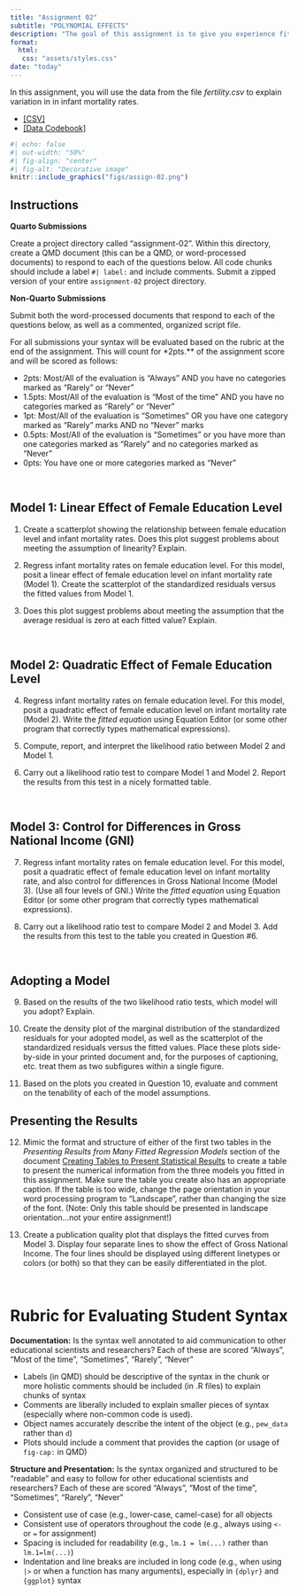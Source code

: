 ```yaml
---
title: "Assignment 02"
subtitle: "POLYNOMIAL EFFECTS"
description: "The goal of this assignment is to give you experience fitting, interpreting, and evaluating models with polynomial effects. This assignment is worth 15 points. <br /><br /> *Copyright EPSY 8252, 2024*"
format:
  html:
   css: "assets/styles.css"
date: "today"
---
```


In this assignment, you will use the data from the file *fertility.csv* to explain variation in in infant mortality rates. 

- [[CSV]](https://raw.githubusercontent.com/zief0002/fluffy-ants/main/data/fertility.csv)
- [[Data Codebook]](http://zief0002.github.io/fluffy-ants/codebooks/fertility.html)


```r
#| echo: false
#| out-width: "50%"
#| fig-align: "center"
#| fig-alt: "Decorative image"
knitr::include_graphics("figs/assign-02.png")
```


## Instructions

**Quarto Submissions**

Create a project directory called "assignment-02". Within this directory, create a QMD document (this can be a QMD, or word-processed documents) to respond to each of the questions below. All code chunks should include a label `#| label:` and include comments. Submit a zipped version of your entire `assignment-02` project directory.


**Non-Quarto Submissions**

Submit both the word-processed documents that respond to each of the questions below, as well as a commented, organized script file.


For all submissions your syntax will be evaluated based on the rubric at the end of the assignment. This will count for *2pts.** of the assignment score and will be scored as follows:

- 2pts: Most/All of the evaluation  is "Always" AND you have no categories marked as "Rarely" or "Never"
- 1.5pts: Most/All of the evaluation is "Most of the time" AND you have no categories marked as "Rarely" or "Never"
- 1pt: Most/All of the evaluation is "Sometimes" OR you have one category marked as "Rarely" marks AND no "Never" marks
- 0.5pts: Most/All of the evaluation is "Sometimes" or you have more than one categories marked as "Rarely" and no categories marked as "Never"
- 0pts: You have one or more categories marked as "Never"

<br />


## Model 1: Linear Effect of Female Education Level

1. Create a scatterplot showing the relationship between female education level and infant mortality rates.  Does this plot suggest problems about meeting the assumption of linearity? Explain.


2. Regress infant mortality rates on female education level. For this model, posit a linear effect of female education level on infant mortality rate (Model 1). Create the scatterplot of the standardized residuals versus the fitted values from Model 1.

3. Does this plot suggest problems about meeting the assumption that the average residual is zero at each fitted value? Explain.

<br />


## Model 2: Quadratic Effect of Female Education Level

4. Regress infant mortality rates on female education level. For this model, posit a quadratic effect of female education level on infant mortality rate (Model 2). Write the *fitted equation* using Equation Editor (or some other program that correctly types mathematical expressions).

5. Compute, report, and interpret the likelihood ratio between Model 2 and Model 1.

6. Carry out a likelihood ratio test to compare Model 1 and Model 2. Report the results from this test in a nicely formatted table.


<br />


## Model 3: Control for Differences in Gross National Income (GNI)

7.  Regress infant mortality rates on female education level. For this model, posit a quadratic effect of female education level on infant mortality rate, and also control for differences in Gross National Income (Model 3). (Use all four levels of GNI.) Write the *fitted equation* using Equation Editor (or some other program that correctly types mathematical expressions).

8. Carry out a likelihood ratio test to compare Model 2 and Model 3. Add the results from this test to the table you created in Question \#6.

<br />


## Adopting a Model

9. Based on the results of the two likelihood ratio tests, which model will you adopt? Explain.

10. Create the density plot of the marginal distribution of the standardized residuals for your adopted model, as well as the scatterplot of the standardized residuals versus the fitted values. Place these plots side-by-side in your printed document and, for the purposes of captioning, etc. treat them as two subfigures within a single figure.

11. Based on the plots you created in Question 10, evaluate and comment on the tenability of each of the model assumptions. 
<br />


## Presenting the Results

12.  Mimic the format and structure of either of the first two tables in the *Presenting Results from Many Fitted Regression Models* section of the document [Creating Tables to Present Statistical Results](https://zief0002.github.io/musings/creating-tables-to-present-statistical-results.html) to create a table to present the numerical information from the three models you fitted in this assignment. Make sure the table you create also has an appropriate caption. If the table is too wide, change the page orientation in your word processing program to "Landscape", rather than changing the size of the font. (Note: Only this table should be presented in landscape orientation...not your entire assignment!)

13. Create a publication quality plot that displays the fitted curves from Model 3. Display four separate lines to show the effect of Gross National Income. The four lines should be displayed using different linetypes or colors (or both) so that they can be easily differentiated in the plot.

<br />


# Rubric for Evaluating Student Syntax

**Documentation:** Is the syntax well annotated to aid communication to other educational scientists and researchers? Each of these are scored "Always", "Most of the time", "Sometimes", "Rarely", "Never" 

- Labels (in QMD) should be descriptive of the syntax in the chunk or more holistic comments should be included (in .R files) to explain chunks of syntax
- Comments are liberally included to explain smaller pieces of syntax (especially where non-common code is used).
- Object names accurately describe the intent of the object (e.g., `pew_data` rather than `d`)
- Plots should include a comment that provides the caption (or usage of `fig-cap:` in QMD)


**Structure and Presentation:** Is the syntax organized and structured to be "readable" and easy to follow for other educational scientists and researchers? Each of these are scored "Always", "Most of the time", "Sometimes", "Rarely", "Never"

- Consistent use of case (e.g., lower-case, camel-case) for all objects
- Consistent use of operators throughout the code (e.g., always using `<-` or `=` for assignment)
- Spacing is included for readability (e.g., `lm.1 = lm(...)` rather than `lm.1=lm(...)`)
- Indentation and line breaks are included in long code (e.g., when using `|>` or when a function has many arguments), especially in `{dplyr}` and `{ggplot}` syntax



